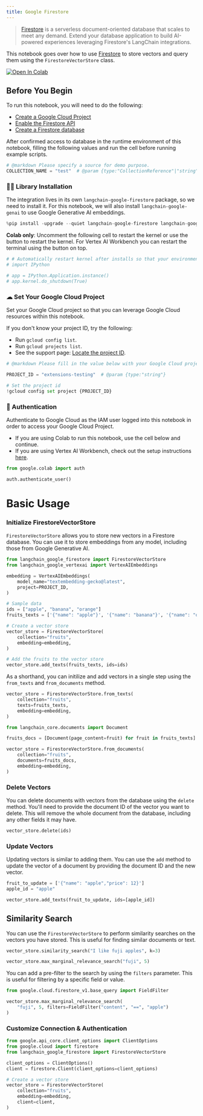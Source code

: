 ```yaml
---
title: Google Firestore
---
```


> [Firestore](https://cloud.google.com/firestore) is a serverless document-oriented database that scales to meet any demand. Extend your database application to build AI-powered experiences leveraging Firestore's LangChain integrations.

This notebook goes over how to use [Firestore](https://cloud.google.com/firestore) to store vectors and query them using the `FirestoreVectorStore` class.

[![Open In Colab](https://colab.research.google.com/assets/colab-badge.svg)](https://colab.research.google.com/github/googleapis/langchain-google-firestore-python/blob/main/docs/vectorstores.ipynb)

## Before You Begin

To run this notebook, you will need to do the following:

* [Create a Google Cloud Project](https://developers.google.com/workspace/guides/create-project)
* [Enable the Firestore API](https://console.cloud.google.com/flows/enableapi?apiid=firestore.googleapis.com)
* [Create a Firestore database](https://cloud.google.com/firestore/docs/manage-databases)

After confirmed access to database in the runtime environment of this notebook, filling the following values and run the cell before running example scripts.

```python
# @markdown Please specify a source for demo purpose.
COLLECTION_NAME = "test"  # @param {type:"CollectionReference"|"string"}
```

### 🦜🔗 Library Installation

The integration lives in its own `langchain-google-firestore` package, so we need to install it. For this notebook, we will also install `langchain-google-genai` to use Google Generative AI embeddings.

```python
%pip install -upgrade --quiet langchain-google-firestore langchain-google-vertexai
```

**Colab only**: Uncomment the following cell to restart the kernel or use the button to restart the kernel. For Vertex AI Workbench you can restart the terminal using the button on top.

```python
# # Automatically restart kernel after installs so that your environment can access the new packages
# import IPython

# app = IPython.Application.instance()
# app.kernel.do_shutdown(True)
```

### ☁ Set Your Google Cloud Project

Set your Google Cloud project so that you can leverage Google Cloud resources within this notebook.

If you don't know your project ID, try the following:

* Run `gcloud config list`.
* Run `gcloud projects list`.
* See the support page: [Locate the project ID](https://support.google.com/googleapi/answer/7014113).

```python
# @markdown Please fill in the value below with your Google Cloud project ID and then run the cell.

PROJECT_ID = "extensions-testing"  # @param {type:"string"}

# Set the project id
!gcloud config set project {PROJECT_ID}
```

### 🔐 Authentication

Authenticate to Google Cloud as the IAM user logged into this notebook in order to access your Google Cloud Project.

* If you are using Colab to run this notebook, use the cell below and continue.
* If you are using Vertex AI Workbench, check out the setup instructions [here](https://github.com/GoogleCloudPlatform/generative-ai/tree/main/setup-env).

```python
from google.colab import auth

auth.authenticate_user()
```

# Basic Usage

### Initialize FirestoreVectorStore

`FirestoreVectorStore` allows you to store new vectors in a Firestore database. You can use it to store embeddings from any model, including those from Google Generative AI.

```python
from langchain_google_firestore import FirestoreVectorStore
from langchain_google_vertexai import VertexAIEmbeddings

embedding = VertexAIEmbeddings(
    model_name="textembedding-gecko@latest",
    project=PROJECT_ID,
)

# Sample data
ids = ["apple", "banana", "orange"]
fruits_texts = ['{"name": "apple"}', '{"name": "banana"}', '{"name": "orange"}']

# Create a vector store
vector_store = FirestoreVectorStore(
    collection="fruits",
    embedding=embedding,
)

# Add the fruits to the vector store
vector_store.add_texts(fruits_texts, ids=ids)
```

As a shorthand, you can initilize and add vectors in a single step using the `from_texts` and `from_documents` method.

```python
vector_store = FirestoreVectorStore.from_texts(
    collection="fruits",
    texts=fruits_texts,
    embedding=embedding,
)
```

```python
from langchain_core.documents import Document

fruits_docs = [Document(page_content=fruit) for fruit in fruits_texts]

vector_store = FirestoreVectorStore.from_documents(
    collection="fruits",
    documents=fruits_docs,
    embedding=embedding,
)
```

### Delete Vectors

You can delete documents with vectors from the database using the `delete` method. You'll need to provide the document ID of the vector you want to delete. This will remove the whole document from the database, including any other fields it may have.

```python
vector_store.delete(ids)
```

### Update Vectors

Updating vectors is similar to adding them. You can use the `add` method to update the vector of a document by providing the document ID and the new vector.

```python
fruit_to_update = ['{"name": "apple","price": 12}']
apple_id = "apple"

vector_store.add_texts(fruit_to_update, ids=[apple_id])
```

## Similarity Search

You can use the `FirestoreVectorStore` to perform similarity searches on the vectors you have stored. This is useful for finding similar documents or text.

```python
vector_store.similarity_search("I like fuji apples", k=3)
```

```python
vector_store.max_marginal_relevance_search("fuji", 5)
```

You can add a pre-filter to the search by using the `filters` parameter. This is useful for filtering by a specific field or value.

```python
from google.cloud.firestore_v1.base_query import FieldFilter

vector_store.max_marginal_relevance_search(
    "fuji", 5, filters=FieldFilter("content", "==", "apple")
)
```

### Customize Connection & Authentication

```python
from google.api_core.client_options import ClientOptions
from google.cloud import firestore
from langchain_google_firestore import FirestoreVectorStore

client_options = ClientOptions()
client = firestore.Client(client_options=client_options)

# Create a vector store
vector_store = FirestoreVectorStore(
    collection="fruits",
    embedding=embedding,
    client=client,
)
```
